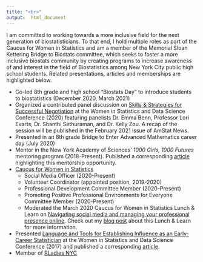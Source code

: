 ```yaml
---
title: "<br>"
output:  html_document
---
```

<link rel="stylesheet" href="fonts/academicons.min.css"/>
<!-- Global site tag (gtag.js) - Google Analytics -->
<script async src="https://www.googletagmanager.com/gtag/js?id=UA-137654852-1"></script>
<script>
  window.dataLayer = window.dataLayer || [];
  function gtag(){dataLayer.push(arguments);}
  gtag('js', new Date());

  gtag('config', 'UA-137654852-1');
</script>

I am committed to working towards a more inclusive field for the next generation of biostatisticians. To that end, I hold multiple roles as part of the Caucus for Women in Statistics and am a member of the Memorial Sloan Kettering Bridge to Biostats committee, which seeks to foster a more inclusive biostats community by creating programs to increase awareness of and interest in the field of Biostatistics among New York City public high school students. Related presentations, articles and memberships are highlighted below. 

* Co-led 8th grade and high school “Biostats Day” to introduce students to biostatistics (December 2020, March 2021)
* Organized a contributed panel discussion on [Skills & Strategies for Successful Negotiation](https://ww2.amstat.org/meetings/wsds/2020/onlineprogram/AbstractDetails.cfm?AbstractID=309555) at the Women in Statistics and Data Science Conference (2020) featuring panelists Dr. Emma Benn, Professor Lori Evarts, Dr. Shanthi Sethuraman, and Dr. Kelly Zou. A recap of the session will be published in the February 2021 issue of AmStat News.
* Presented in an 8th grade Bridge to Enter Advanced Mathematics career day (July 2020)
* Mentor in the New York Academy of Sciences' *1000 Girls, 1000 Futures* mentoring program (2018-Present). Published a corresponding [article](http://magazine.amstat.org/blog/2018/11/01/1000-girls-1000-futures/?utm_source=informz&utm_medium=email&utm_campaign=amstatnews&_zs=UvcOe1&_zl=vBfH5) highlighting this mentorship opportunity.   
*  [Caucus for Women in Statistics](https://cwstat.org/)
    * Social Media Officer (2020-Present)
    * Volunteer Coordinator (appointed position, 2019-2020)    
    * Professional Development Committee Member (2020-Present)
    * Promoting Positive Professional Environments for Everyone Committee Member (2020-Present)
    * Moderated the March 2020 Caucus for Women in Statistics Lunch & Learn on [Navigating social media and managing your professional presence online](https://cwstat.org/march-31st-lunch-learn-on-creating-a-professional-online-presence-view-recording/). Check out my [blog post](blog_cws_social_media_webinar.html) about this Lunch & Learn for more information. 
* Presented [Language and Tools for Establishing Influence as an Early-Career Statistician](https://ww2.amstat.org/meetings/wsds/2017/onlineprogram/AbstractDetails.cfm?AbstractID=303802) at the Women in Statistics and Data Science Conference (2017) and published a corresponding [article](http://magazine.amstat.org/blog/2018/05/01/earlycareertools/).  
*  Member of [RLadies NYC](http://www.rladiesnyc.org/)  